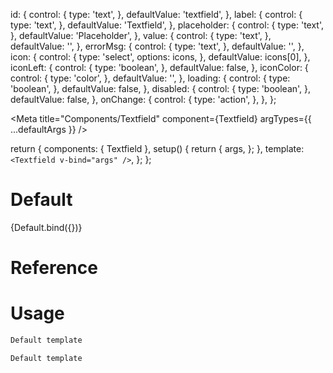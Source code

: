 

  id: {
    control: {
      type: 'text',
    },
    defaultValue: 'textfield',
  },
  label: {
    control: {
      type: 'text',
    },
    defaultValue: 'Textfield',
  },
  placeholder: {
    control: {
      type: 'text',
    },
    defaultValue: 'Placeholder',
  },
  value: {
    control: {
      type: 'text',
    },
    defaultValue: '',
  },
  errorMsg: {
    control: {
      type: 'text',
    },
    defaultValue: '',
  },
  icon: {
    control: {
      type: 'select',
      options: icons,
    },
    defaultValue: icons[0],
  },
  iconLeft: {
    control: {
      type: 'boolean',
    },
    defaultValue: false,
  },
  iconColor: {
    control: {
      type: 'color',
    },
    defaultValue: '',
  },
  loading: {
    control: {
      type: 'boolean',
    },
    defaultValue: false,
  },
  disabled: {
    control: {
      type: 'boolean',
    },
    defaultValue: false,
  },
  onChange: {
    control: {
      type: 'action',
    },
  },
};

<Meta
  title="Components/Textfield"
  component={Textfield}
  argTypes={{ ...defaultArgs }}
/>

  return {
    components: { Textfield },
    setup() {
      return {
        args,
      };
    },
    template: `<Textfield v-bind="args" />`,
  };
};

# Default

<Canvas>
  <Story
    name="Default"
    argTypes={{ ...Default.argTypes }}
    args={{
      id: 'textfield-id',
      label: 'Textfield label',
      placeholder: 'Textfield placeholder',
      iconLeft: false,
      value: '',
      errorMsg: '',
    }}
  >
    {Default.bind({})}
  </Story>
</Canvas>

# Reference

<ArgsTable />

# Usage

```html
Default template
```

```js
Default template
```
